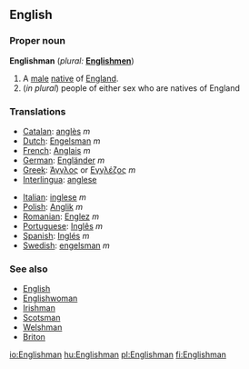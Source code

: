 ==English==

===Proper noun===
'''Englishman'''  (''plural:'' '''[[Englishmen]]''')
# A [[male]] [[native]] of [[England]].
#(''in plural'') people of either sex who are natives of England

===Translations===
{{top}}
*[[Catalan]]: [[anglès]] ''m''
*[[Dutch]]: [[Engelsman]] ''m''
*[[French]]: [[Anglais]] ''m''
*[[German]]: [[Engländer]] ''m''
*[[Greek]]: [[Άγγλος]] or [[Εγγλέζος]] ''m'' 
*[[Interlingua]]: [[anglese]]
{{mid}}
*[[Italian]]: [[inglese]] ''m''
*[[Polish]]: [[Anglik]] ''m''
*[[Romanian]]: [[Englez]] ''m''
*[[Portuguese]]: [[Inglês]] ''m''
*[[Spanish]]: [[Inglés]] ''m''
*[[Swedish]]: [[engelsman]] ''m''
{{bottom}}

===See also===
*[[English]]
*[[Englishwoman]]
*[[Irishman]]
*[[Scotsman]]
*[[Welshman]]
*[[Briton]]

[[io:Englishman]]
[[hu:Englishman]]
[[pl:Englishman]]
[[fi:Englishman]]